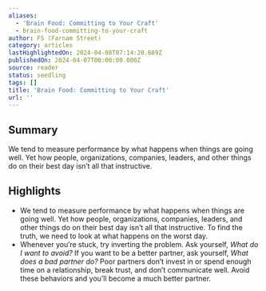 ```yaml
---
aliases:
  - 'Brain Food: Committing to Your Craft'
  - brain-food-committing-to-your-craft
author: FS (Farnam Street)
category: articles
lastHighlightedOn: 2024-04-08T07:14:20.689Z
publishedOn: 2024-04-07T00:00:00.000Z
source: reader
status: seedling
tags: []
title: 'Brain Food: Committing to Your Craft'
url: ''
---
```

## Summary

We tend to measure performance by what happens when things are going well. Yet how people, organizations, companies, leaders, and other things do on their best day isn’t all that instructive.

## Highlights

- We tend to measure performance by what happens when things are going well. Yet how people, organizations, companies, leaders, and other things do on their best day isn’t all that instructive. To find the truth, we need to look at what happens on the worst day.
- Whenever you’re stuck, try inverting the problem. Ask yourself, _What do I want to avoid?_
  If you want to be a better partner, ask yourself, _What does a bad partner do?_ Poor partners don’t invest in or spend enough time on a relationship, break trust, and don’t communicate well. Avoid these behaviors and you’ll become a much better partner.
